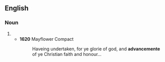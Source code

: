==English==

===Noun===
{{en-noun}}

# {{archaic spelling of|advancement}}
#* '''1620''' Mayflower Compact
#*: Haveing undertaken, for ye glorie of god, and '''advancemente''' of ye Christian faith and honour...